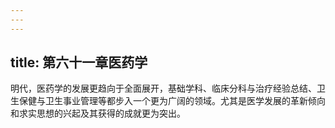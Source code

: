 ```yaml
---
---
---
```

title: 第六十一章医药学
---



明代，医药学的发展更趋向于全面展开，基础学科、临床分科与治疗经验总结、卫生保健与卫生事业管理等都步入一个更为广阔的领域。尤其是医学发展的革新倾向和求实思想的兴起及其获得的成就更为突出。